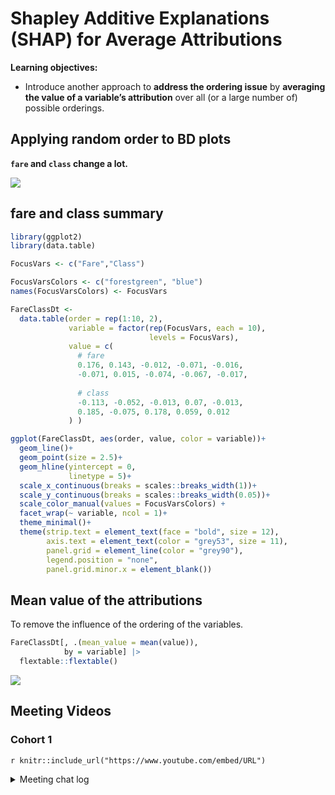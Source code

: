 # Shapley Additive Explanations (SHAP) for Average Attributions

**Learning objectives:**

- Introduce another approach to **address the ordering issue** by **averaging the value of a variable's attribution** over all (or a large number of) possible orderings.

## Applying random order to BD plots {-}

**`fare` and `class` change a lot.**

![](img/08-shap-for-average-attributions/01-shap-10-replicates.png)

## fare and class summary {-}


```r
library(ggplot2)
library(data.table)

FocusVars <- c("Fare","Class")

FocusVarsColors <- c("forestgreen", "blue")
names(FocusVarsColors) <- FocusVars

FareClassDt <-
  data.table(order = rep(1:10, 2),
             variable = factor(rep(FocusVars, each = 10),
                               levels = FocusVars),
             value = c(
               # fare
               0.176, 0.143, -0.012, -0.071, -0.016,
               -0.071, 0.015, -0.074, -0.067, -0.017,
               
               # class
               -0.113, -0.052, -0.013, 0.07, -0.013,
               0.185, -0.075, 0.178, 0.059, 0.012
             ) )

ggplot(FareClassDt, aes(order, value, color = variable))+
  geom_line()+
  geom_point(size = 2.5)+
  geom_hline(yintercept = 0,
             linetype = 5)+
  scale_x_continuous(breaks = scales::breaks_width(1))+
  scale_y_continuous(breaks = scales::breaks_width(0.05))+
  scale_color_manual(values = FocusVarsColors) +
  facet_wrap(~ variable, ncol = 1)+
  theme_minimal()+
  theme(strip.text = element_text(face = "bold", size = 12),
        axis.text = element_text(color = "grey53", size = 11),
        panel.grid = element_line(color = "grey90"),
        legend.position = "none",
        panel.grid.minor.x = element_blank())
```

## Mean value of the attributions {-}

To remove the influence of the ordering of the variables.

```r
FareClassDt[, .(mean_value = mean(value)),
            by = variable] |>
  flextable::flextable()
```


![](img/08-shap-for-average-attributions/02-shap_mean.png)


## Meeting Videos {-}

### Cohort 1 {-}

`r knitr::include_url("https://www.youtube.com/embed/URL")`

<details>
<summary> Meeting chat log </summary>

```
LOG
```
</details>
